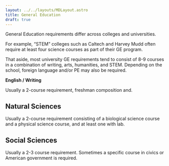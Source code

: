 ```yaml
---
layout: ../../layouts/MDLayout.astro
title: General Education
draft: true
---
```





General Education requirements differ across colleges and universities.

For example, “STEM” colleges such as Caltech and Harvey Mudd often require at least four science courses as part of their GE program.

That aside, most university GE requirements tend to consist of 8-9 courses in a combination of writing, arts, humanities, and STEM. Depending on the school, foreign language and/or PE may also be required.

**English / Writing**

Usually a 2-course requirement, freshman composition and.

<FreshmanComposition />

## Natural Sciences

Usually a 2-course requirement consisting of a biological science course and a physical science course, and at least one with lab.

<IntroductionToBiology />

<CellBiology />
<NaturalSciences />
<IntroductionToChemistry />
<GeneralChemistryI />

## Social Sciences

Usually a 2-3 course requirement. Sometimes a specific course in civics or American government is required.

<AmericanGovernment />
<Economics />
<Macroeconomics />
<Microeconomics />
<IntroductionToPsychology />
<IntroductionToSociology />
<OverviewOfAmericanHistory />
